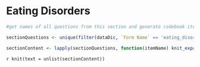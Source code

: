 # Eating Disorders {#eating_disorders_section}

```r

#get names of all questions from this section and generate codebook item objects for each

sectionQuestions <- unique(filter(dataDic, `Form Name` == 'eating_disorders')$`Variable / Field Name`)

sectionContent <- lapply(sectionQuestions, function(itemName) knit_expand(file = 'templates/itemTemplate.Rmd'))

```


`r knit(text = unlist(sectionContent))`
